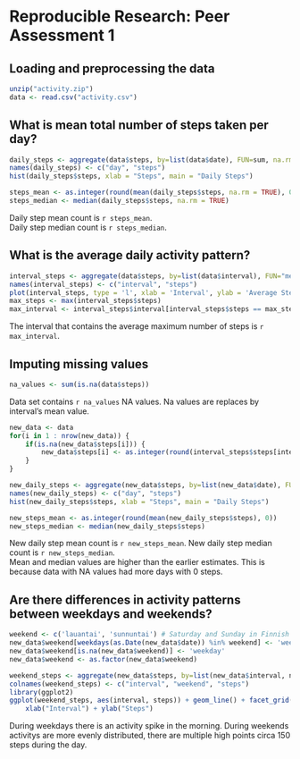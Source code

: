 # Reproducible Research: Peer Assessment 1

## Loading and preprocessing the data

```r
unzip("activity.zip")
data <- read.csv("activity.csv")
```

## What is mean total number of steps taken per day?

```r
daily_steps <- aggregate(data$steps, by=list(data$date), FUN=sum, na.rm=TRUE)
names(daily_steps) <- c("day", "steps")
hist(daily_steps$steps, xlab = "Steps", main = "Daily Steps")
```

```r
steps_mean <- as.integer(round(mean(daily_steps$steps, na.rm = TRUE), 0))
steps_median <- median(daily_steps$steps, na.rm = TRUE)
```

Daily step mean count is `r steps_mean`.  
Daily step median count is `r steps_median`.

## What is the average daily activity pattern?

```r
interval_steps <- aggregate(data$steps, by=list(data$interval), FUN="mean", na.action=na.pass, na.rm=TRUE)
names(interval_steps) <- c("interval", "steps")
plot(interval_steps, type = 'l', xlab = 'Interval', ylab = 'Average Steps')
max_steps <- max(interval_steps$steps)
max_interval <- interval_steps$interval[interval_steps$steps == max_steps]
```

The interval that contains the average maximum number of steps is `r max_interval`.

## Imputing missing values

```r
na_values <- sum(is.na(data$steps))
```

Data set contains `r na_values` NA values. Na values are replaces by interval's mean value.

```r
new_data <- data
for(i in 1 : nrow(new_data)) {
    if(is.na(new_data$steps[i])) {
        new_data$steps[i] <- as.integer(round(interval_steps$steps[interval_steps$interval == new_data$interval[i]], 0))
    }
}

new_daily_steps <- aggregate(new_data$steps, by=list(new_data$date), FUN=sum)
names(new_daily_steps) <- c("day", "steps")
hist(new_daily_steps$steps, xlab = "Steps", main = "Daily Steps")
```

```r
new_steps_mean <- as.integer(round(mean(new_daily_steps$steps), 0))
new_steps_median <- median(new_daily_steps$steps)
```

New daily step mean count is `r new_steps_mean`. New daily step median count is `r new_steps_median`.  
Mean and median values are higher than the earlier estimates.  This is because data with NA values had more days with 0 steps.

## Are there differences in activity patterns between weekdays and weekends?
```r
weekend <- c('lauantai', 'sunnuntai') # Saturday and Sunday in Finnish
new_data$weekend[weekdays(as.Date(new_data$date)) %in% weekend] <- 'weekend'
new_data$weekend[is.na(new_data$weekend)] <- 'weekday'
new_data$weekend <- as.factor(new_data$weekend)

weekend_steps <- aggregate(new_data$steps, by=list(new_data$interval, new_data$weekend), FUN=mean)
colnames(weekend_steps) <- c("interval", "weekend", "steps")
library(ggplot2)
ggplot(weekend_steps, aes(interval, steps)) + geom_line() + facet_grid(weekend ~ .) +
    xlab("Interval") + ylab("Steps")
```

During weekdays there is an activity spike in the morning. During weekends activitys are more evenly distributed, there are multiple high points circa 150 steps during the day.